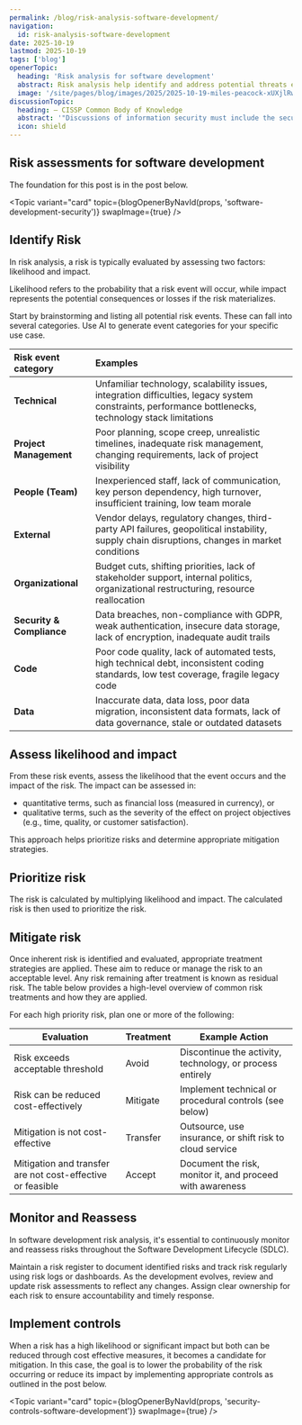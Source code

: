 ```yaml
---
permalink: /blog/risk-analysis-software-development/
navigation:
  id: risk-analysis-software-development
date: 2025-10-19
lastmod: 2025-10-19
tags: ['blog']
openerTopic:
  heading: 'Risk analysis for software development'
  abstract: Risk analysis help identify and address potential threats early in the development process
  image: '/site/pages/blog/images/2025/2025-10-19-miles-peacock-xUXjlRw9Tm8-unsplash.jpg'
discussionTopic:
  heading: – CISSP Common Body of Knowledge
  abstract: '"Discussions of information security must include the security of the software powering those information systems"'
  icon: shield
---
```



## Risk assessments for software development

The foundation for this post is in the post below.

<Topic variant="card" topic={blogOpenerByNavId(props, 'software-development-security')} swapImage={true} />

## Identify Risk

In risk analysis, a risk is typically evaluated by assessing two factors:
likelihood and impact.

Likelihood refers to the probability that a risk event will occur, while impact
represents the potential consequences or losses if the risk materializes.

Start by brainstorming and listing all potential risk events. These can fall
into several categories. Use AI to generate event categories for your specific
use case.

| Risk event category       | Examples                                                                                                                                              |
| :------------------------ | :---------------------------------------------------------------------------------------------------------------------------------------------------- |
| **Technical**             | Unfamiliar technology, scalability issues, integration difficulties, legacy system constraints, performance bottlenecks, technology stack limitations |
| **Project Management**    | Poor planning, scope creep, unrealistic timelines, inadequate risk management, changing requirements, lack of project visibility                      |
| **People (Team)**         | Inexperienced staff, lack of communication, key person dependency, high turnover, insufficient training, low team morale                              |
| **External**              | Vendor delays, regulatory changes, third-party API failures, geopolitical instability, supply chain disruptions, changes in market conditions         |
| **Organizational**        | Budget cuts, shifting priorities, lack of stakeholder support, internal politics, organizational restructuring, resource reallocation                 |
| **Security & Compliance** | Data breaches, non-compliance with GDPR, weak authentication, insecure data storage, lack of encryption, inadequate audit trails                      |
| **Code**                  | Poor code quality, lack of automated tests, high technical debt, inconsistent coding standards, low test coverage, fragile legacy code                |
| **Data**                  | Inaccurate data, data loss, poor data migration, inconsistent data formats, lack of data governance, stale or outdated datasets                       |

## Assess likelihood and impact

From these risk events, assess the likelihood that the event occurs and the
impact of the risk. The impact can be assessed in:

- quantitative terms, such as financial loss (measured in currency), or
- qualitative terms, such as the severity of the effect on project objectives
  (e.g., time, quality, or customer satisfaction).

This approach helps prioritize risks and determine appropriate mitigation
strategies.

## Prioritize risk

The risk is calculated by multiplying likelihood and impact. The calculated risk
is then used to prioritize the risk.

## Mitigate risk

Once inherent risk is identified and evaluated, appropriate treatment strategies
are applied. These aim to reduce or manage the risk to an acceptable level. Any
risk remaining after treatment is known as residual risk. The table below
provides a high-level overview of common risk treatments and how they are
applied.

For each high priority risk, plan one or more of the following:

| Evaluation                                                 | Treatment | Example Action                                            |
| ---------------------------------------------------------- | --------- | --------------------------------------------------------- |
| Risk exceeds acceptable threshold                          | Avoid     | Discontinue the activity, technology, or process entirely |
| Risk can be reduced cost-effectively                       | Mitigate  | Implement technical or procedural controls (see below)    |
| Mitigation is not cost-effective                           | Transfer  | Outsource, use insurance, or shift risk to cloud service  |
| Mitigation and transfer are not cost-effective or feasible | Accept    | Document the risk, monitor it, and proceed with awareness |

## Monitor and Reassess

In software development risk analysis, it's essential to continuously monitor
and reassess risks throughout the Software Development Lifecycle (SDLC).

Maintain a risk register to document identified risks and track risk regularly
using risk logs or dashboards. As the development evolves, review and update
risk assessments to reflect any changes. Assign clear ownership for each risk to
ensure accountability and timely response.

## Implement controls

When a risk has a high likelihood or significant impact but both can be reduced
through cost effective measures, it becomes a candidate for mitigation. In this
case, the goal is to lower the probability of the risk occurring or reduce its
impact by implementing appropriate controls as outlined in the post below.

<Topic variant="card" topic={blogOpenerByNavId(props, 'security-controls-software-development')} swapImage={true} />

